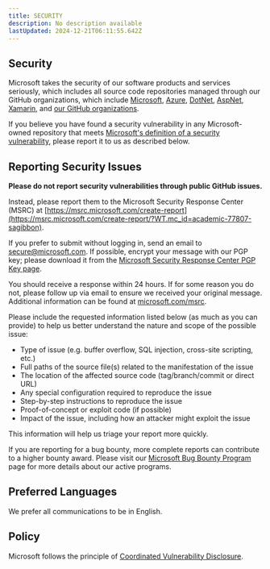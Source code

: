 ```yaml
---
title: SECURITY
description: No description available
lastUpdated: 2024-12-21T06:11:55.642Z
---
```


<!-- BEGIN MICROSOFT SECURITY.MD V0.0.5 BLOCK -->

## Security

Microsoft takes the security of our software products and services seriously, which includes all source code repositories managed through our GitHub organizations, which include [Microsoft](https://github.com/Microsoft), [Azure](https://github.com/Azure), [DotNet](https://github.com/dotnet), [AspNet](https://github.com/aspnet), [Xamarin](https://github.com/xamarin), and [our GitHub organizations](https://opensource.microsoft.com/?WT.mc_id=academic-77807-sagibbon).

If you believe you have found a security vulnerability in any Microsoft-owned repository that meets [Microsoft's definition of a security vulnerability](https://docs.microsoft.com/previous-versions/tn-archive/cc751383(v=technet.10)/?WT.mc_id=academic-77807-sagibbon), please report it to us as described below.

## Reporting Security Issues

**Please do not report security vulnerabilities through public GitHub issues.**

Instead, please report them to the Microsoft Security Response Center (MSRC) at [https://msrc.microsoft.com/create-report](https://msrc.microsoft.com/create-report/?WT.mc_id=academic-77807-sagibbon).

If you prefer to submit without logging in, send an email to [secure@microsoft.com](mailto:secure@microsoft.com).  If possible, encrypt your message with our PGP key; please download it from the [Microsoft Security Response Center PGP Key page](https://www.microsoft.com/msrc/pgp-key-msrc/?WT.mc_id=academic-77807-sagibbon).

You should receive a response within 24 hours. If for some reason you do not, please follow up via email to ensure we received your original message. Additional information can be found at [microsoft.com/msrc](https://www.microsoft.com/msrc/?WT.mc_id=academic-77807-sagibbon). 

Please include the requested information listed below (as much as you can provide) to help us better understand the nature and scope of the possible issue:

  * Type of issue (e.g. buffer overflow, SQL injection, cross-site scripting, etc.)
  * Full paths of the source file(s) related to the manifestation of the issue
  * The location of the affected source code (tag/branch/commit or direct URL)
  * Any special configuration required to reproduce the issue
  * Step-by-step instructions to reproduce the issue
  * Proof-of-concept or exploit code (if possible)
  * Impact of the issue, including how an attacker might exploit the issue

This information will help us triage your report more quickly.

If you are reporting for a bug bounty, more complete reports can contribute to a higher bounty award. Please visit our [Microsoft Bug Bounty Program](https://microsoft.com/msrc/bounty/?WT.mc_id=academic-77807-sagibbon) page for more details about our active programs.

## Preferred Languages

We prefer all communications to be in English.

## Policy

Microsoft follows the principle of [Coordinated Vulnerability Disclosure](https://www.microsoft.com/msrc/cvd/?WT.mc_id=academic-77807-sagibbon).

<!-- END MICROSOFT SECURITY.MD BLOCK -->

